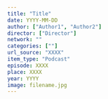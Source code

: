 ```yaml
---
title: "Title"
date: YYYY-MM-DD
author: ["Author1", "Author2"]
director: ["Director"]
network: ""
categories: [""]
url_source: "XXXX"
item_type: "Podcast"
episode: XXXX
place: XXXX
year: YYYY
image: filename.jpg
---
```

